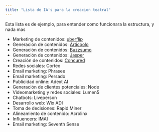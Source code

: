 ```yaml
---
title: "Lista de IA's para la creacion teatral"
---
```


:::{.callout-warning}

Esta lista es de ejemplo, para entender como funcionara la estructura, y nada mas

:::


- Marketing de contenidos: [uberflip](<https://www.uberflip.com/>)
- Generación de contenidos: [Articoolo](http://articoolo.com/)
- Generación de contenidos: [Buzzsumo](https://buzzsumo.com/)
- Generación de contenidos: [Jasper](https://www.jasper.ai/)
- Creación de contenidos: [Concured](https://concured.com/)
- Redes sociales: Cortex
- Email marketing: Phrasee
- Email marketing: Persado
- Publicidad online: Adext AI
- Generación de clientes potenciales: Node
- Videomarketing y redes sociales: Lumen5
- Chatbots: Liveperson
- Desarrollo web: Wix ADI
- Toma de decisiones: Rapid Miner
- Alineamiento de contenido: Acrolinx
- Influencers: IMAI
- Email marketing: Seventh Sense